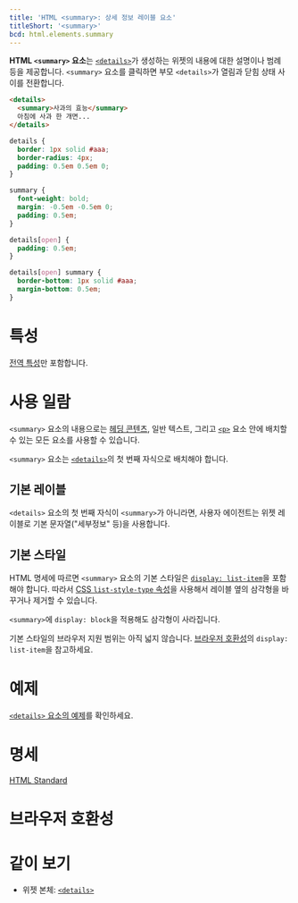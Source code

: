 ```yaml
---
title: 'HTML <summary>: 상세 정보 레이블 요소'
titleShort: '<summary>'
bcd: html.elements.summary
---
```


**HTML `<summary>` 요소**는 [`<details>`](./details)가 생성하는 위젯의 내용에 대한 설명이나 범례 등을 제공합니다. `<summary>` 요소를 클릭하면 부모 `<details>`가 열림과 닫힘 상태 사이를 전환합니다.

```html hidden name=demo
<details>
  <summary>사과의 효능</summary>
  아침에 사과 한 개면...
</details>
```

```css hidden name=demo
details {
  border: 1px solid #aaa;
  border-radius: 4px;
  padding: 0.5em 0.5em 0;
}

summary {
  font-weight: bold;
  margin: -0.5em -0.5em 0;
  padding: 0.5em;
}

details[open] {
  padding: 0.5em;
}

details[open] summary {
  border-bottom: 1px solid #aaa;
  margin-bottom: 0.5em;
}
```

<LiveExample height={180} lang="html" name="demo" />

# 특성

[전역 특성](/docs/Web/HTML/Global_attributes)만 포함합니다.

# 사용 일람

`<summary>` 요소의 내용으로는 [헤딩 콘텐츠](https://developer.mozilla.org/en-US/docs/Web/Guide/HTML/Content_categories#heading_content), 일반 텍스트, 그리고 [`<p>`](./p) 요소 안에 배치할 수 있는 모든 요소를 사용할 수 있습니다.

`<summary>` 요소는 [`<details>`](./details)의 첫 번째 자식으로 배치해야 합니다.

## 기본 레이블

`<details>` 요소의 첫 번째 자식이 `<summary>`가 아니라면, 사용자 에이전트는 위젯 레이블로 기본 문자열("세부정보" 등)을 사용합니다.

## 기본 스타일

HTML 명세에 따르면 `<summary>` 요소의 기본 스타일은 [`display: list-item`](/docs/Web/CSS/display)을 포함해야 합니다. 따라서 [CSS `list-style-type` 속성](https://developer.mozilla.org/en-US/docs/Web/CSS/list-style-type)을 사용해서 레이블 옆의 삼각형을 바꾸거나 제거할 수 있습니다.

`<summary>`에 `display: block`을 적용해도 삼각형이 사라집니다.

기본 스타일의 브라우저 지원 범위는 아직 넓지 않습니다. [브라우저 호환성](#브라우저-호환성)의 `display: list-item`을 참고하세요.

# 예제

[`<details>` 요소의 예제](./details#예제)를 확인하세요.

# 명세

[HTML Standard](https://html.spec.whatwg.org/multipage/interactive-elements.html#the-summary-element)

# 브라우저 호환성

<BrowserCompat data={props.bcd} />

# 같이 보기

- 위젯 본체: [`<details>`](./details)
